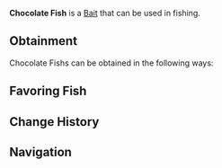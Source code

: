 {{BaitInfobox
|image          = Bait Chocolate Fish.png
|rarity         = Mythical
|crates         = 
|angler_quests  = <!--TBD-->
|pref_luck      = 200
|univ_luck      = 150
|resilience     = 15
|lure           = 20
|ability        = 
}}
'''Chocolate Fish''' is a {{Rarity|Mythical}} [[Bait]] that can be used in fishing.

== Obtainment ==
Chocolate Fishs can be obtained in the following ways:
<!--* [[Angler]] Quests, starting from the ?th completion-->

== Favoring Fish ==
{{Fish by Category Table|Chocolate Fish-Loving Fish|event=1|show_location=1|hide_bait=1|resultsheader='''%PAGES%''' [[Fish]] prefer Chocolate Fishs:|noresultsheader=No fish prefer Chocolate Fishs.}}

== Change History ==
{{Change History|1.0}}

== Navigation ==
{{Bait Navbox}}